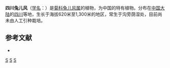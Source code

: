 {{Speciesbox
| taxon = Ainsliaea sutchuenensis
| binomial_authority = Franch.
}}

'''四川兔儿风'''（[[学名|学名]]：{{lang|la|''Ainsliaea sutchuenensis''}}）是[[菊科|菊科]][[兔儿风属|兔儿风属]]的植物，为中国的特有植物。分布在[[中国大陆|中国大陆]]的[[四川|四川]]等地，生长于海拔620米至1,300米的地区，常生于沟旁荫湿处，目前尚未由人工引种栽培。

== 参考文献 ==
<div class="references-small">
* {{cite web| url =http://www.bioinfo.cn/db05/KmzwSpecies.php?action=view&id=3953| title =四川兔儿风| work =《中国高等植物数据库全库》| publisher =中国科学院微生物研究所| author =昆明植物研究所| accessdate =2009-02-24| archive-date =2018-06-28| archive-url =https://web.archive.org/web/20180628204035/http://www.bioinfo.cn/db05/KmzwSpecies.php?action=view| dead-url =yes}}
</div>
{{Taxonbar|from=Q10924762}}

[[Category:兔儿风属|S]]
[[Category:中國特有植物|S]]
[[Category:四川植物|S]]